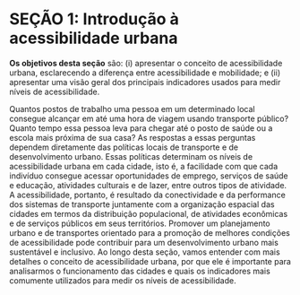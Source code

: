 # SEÇÃO 1: Introdução à acessibilidade urbana

**Os objetivos desta seção** são: (i) apresentar o conceito de acessibilidade urbana, esclarecendo a diferença entre acessibilidade e mobilidade; e (ii) apresentar uma visão geral dos principais indicadores usados para medir níveis de acessibilidade.

Quantos postos de trabalho uma pessoa em um determinado local consegue alcançar em até uma hora de viagem usando transporte público? Quanto tempo essa pessoa leva para chegar até o posto de saúde ou a escola mais próxima de sua casa? As respostas a essas perguntas dependem diretamente das políticas locais de transporte e de desenvolvimento urbano. Essas políticas determinam os níveis de acessibilidade urbana em cada cidade, isto é, a facilidade com que cada indivíduo consegue acessar oportunidades de emprego, serviços de saúde e educação, atividades culturais e de lazer, entre outros tipos de atividade. A acessibilidade, portanto, é resultado da conectividade e da performance dos sistemas de transporte juntamente com a organização espacial das cidades em termos da distribuição populacional, de atividades econômicas e de serviços públicos em seus territórios. Promover um planejamento urbano e de transportes orientado para a promoção de melhores condições de acessibilidade pode contribuir para um desenvolvimento urbano mais sustentável e inclusivo. Ao longo desta seção, vamos entender com mais detalhes o conceito de acessibilidade urbana, por que ele é importante para analisarmos o funcionamento das cidades e quais os indicadores mais comumente utilizados para medir os níveis de acessibilidade.